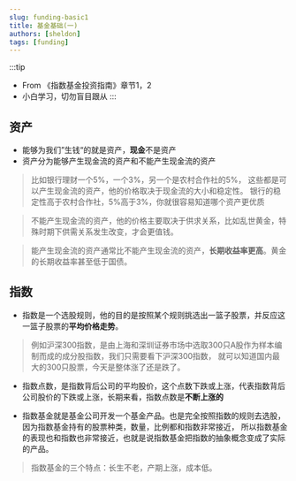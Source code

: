 ```yaml
---
slug: funding-basic1
title: 基金基础(一)
authors: [sheldon]
tags: [funding]
---
```


:::tip
- From 《指数基金投资指南》章节1，2
- 小白学习，切勿盲目跟从
:::

## 资产

- 能够为我们”生钱“的就是资产，**现金**不是资产
- 资产分为能够产生现金流的资产和不能产生现金流的资产

> 比如银行理财一个5%，一个3%，另一个是农村合作社的5%， 这些都是可以产生现金流的资产，他的价格取决于现金流的大小和稳定性。
银行的稳定性高于农村合作社，5%高于3%，你就很容易知道哪个资产更优质

> 不能产生现金流的资产，他的价格主要取决于供求关系，比如乱世黄金，特殊时期下供需关系发生改变，才会更值钱。

> 能产生现金流的资产通常比不能产生现金流的资产，**长期收益率更高**。黄金的长期收益率甚至低于国债。


## 指数

- 指数是一个选股规则，他的目的是按照某个规则挑选出一篮子股票，并反应这一篮子股票的**平均价格走势**。

> 例如沪深300指数，是由上海和深圳证券市场中选取300只A股作为样本编制而成的成分股指数，我们只需要看下沪深300指数，
就可以知道国内最大的300只股票，今天是整体涨了还是跌了。

- 指数点数，是指数背后公司的平均股价，这个点数下跌或上涨，代表指数背后公司股价的下跌或上涨，长期来看，指数点数是**不断上涨的**

- 指数基金就是基金公司开发一个基金产品。也是完全按照指数的规则去选股，因为指数基金持有的股票种类，数量，比例都和指数非常接近，
所以指数基金的表现也和指数也非常接近，也就是说指数基金把指数的抽象概念变成了实际的产品。

> 指数基金的三个特点：长生不老，产期上涨，成本低。
